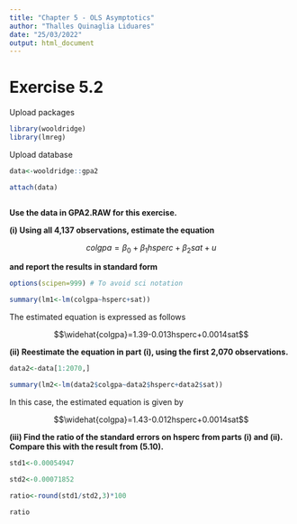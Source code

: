 ---
title: "Chapter 5 - OLS Asymptotics"
author: "Thalles Quinaglia Liduares"
date: "25/03/2022"
output: html_document
---

# Exercise 5.2

Upload packages


```{r, warning=FALSE, message=FALSE}

library(wooldridge)
library(lmreg)

```

Upload database

```{r}

data<-wooldridge::gpa2

attach(data)



```


**Use the data in GPA2.RAW for this exercise.**

**(i) Using all 4,137 observations, estimate the equation**

$$colgpa=\beta_0+\beta_1hsperc+\beta_2sat+u$$

**and report the results in standard form**

```{r}

options(scipen=999) # To avoid sci notation

summary(lm1<-lm(colgpa~hsperc+sat))

```


The estimated equation is expressed as follows

$$\widehat{colgpa}=1.39-0.013hsperc+0.0014sat$$

**(ii) Reestimate the equation in part (i), using the first 2,070 observations.**

```{r}

data2<-data[1:2070,] 

summary(lm2<-lm(data2$colgpa~data2$hsperc+data2$sat))

```


In this case, the estimated equation is given by

$$\widehat{colgpa}=1.43-0.012hsperc+0.0014sat$$

**(iii) Find the ratio of the standard errors on hsperc from parts (i) and (ii).**
**Compare this with the result from (5.10).**

```{r}

std1<-0.00054947

std2<-0.00071852

ratio<-round(std1/std2,3)*100

ratio

```

